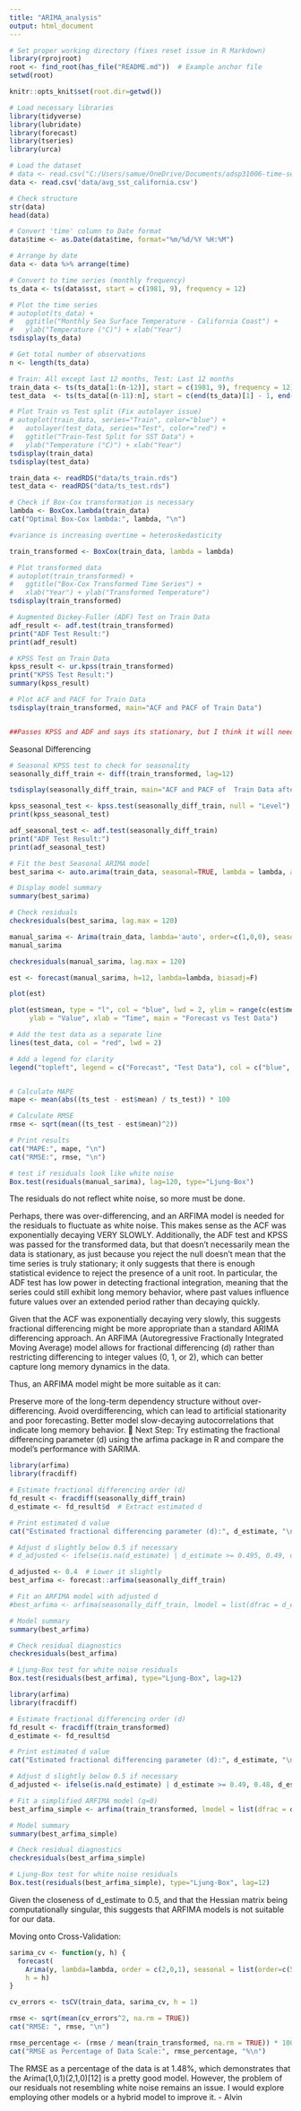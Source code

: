 ```yaml
---
title: "ARIMA_analysis"
output: html_document
---
```


```r
# Set proper working directory (fixes reset issue in R Markdown)
library(rprojroot)
root <- find_root(has_file("README.md"))  # Example anchor file
setwd(root)

knitr::opts_knit$set(root.dir=getwd())

# Load necessary libraries
library(tidyverse)
library(lubridate)
library(forecast)
library(tseries)
library(urca)
```


```r
# Load the dataset
# data <- read.csv("C:/Users/samue/OneDrive/Documents/adsp31006-time-series-analysis/data/avg_sst_california.csv")
data <- read.csv('data/avg_sst_california.csv')

# Check structure
str(data)
head(data)

# Convert 'time' column to Date format
data$time <- as.Date(data$time, format="%m/%d/%Y %H:%M")

# Arrange by date
data <- data %>% arrange(time)

# Convert to time series (monthly frequency)
ts_data <- ts(data$sst, start = c(1981, 9), frequency = 12)

# Plot the time series
# autoplot(ts_data) +
#   ggtitle("Monthly Sea Surface Temperature - California Coast") +
#   ylab("Temperature (°C)") + xlab("Year")
tsdisplay(ts_data)

# Get total number of observations
n <- length(ts_data)

# Train: All except last 12 months, Test: Last 12 months
train_data <- ts(ts_data[1:(n-12)], start = c(1981, 9), frequency = 12)
test_data  <- ts(ts_data[(n-11):n], start = c(end(ts_data)[1] - 1, end(ts_data)[2] + 1), frequency = 12)

# Plot Train vs Test split (Fix autolayer issue)
# autoplot(train_data, series="Train", color="blue") +
#   autolayer(test_data, series="Test", color="red") +
#   ggtitle("Train-Test Split for SST Data") +
#   ylab("Temperature (°C)") + xlab("Year")
tsdisplay(train_data)
tsdisplay(test_data)
```

```r
train_data <- readRDS("data/ts_train.rds")
test_data <- readRDS("data/ts_test.rds")
```

```r
# Check if Box-Cox transformation is necessary
lambda <- BoxCox.lambda(train_data)
cat("Optimal Box-Cox lambda:", lambda, "\n")

#variance is increasing overtime = heteroskedasticity

train_transformed <- BoxCox(train_data, lambda = lambda)

# Plot transformed data
# autoplot(train_transformed) +
#   ggtitle("Box-Cox Transformed Time Series") +
#   xlab("Year") + ylab("Transformed Temperature")
tsdisplay(train_transformed)
```

```r

# Augmented Dickey-Fuller (ADF) Test on Train Data
adf_result <- adf.test(train_transformed)
print("ADF Test Result:")
print(adf_result)

# KPSS Test on Train Data
kpss_result <- ur.kpss(train_transformed)
print("KPSS Test Result:")
summary(kpss_result)

# Plot ACF and PACF for Train Data
tsdisplay(train_transformed, main="ACF and PACF of Train Data")


##Passes KPSS and ADF and says its stationary, but I think it will need seasonal differencing, which is obvious based on the seasonality in the ACF

```
Seasonal Differencing
```r
# Seasonal KPSS test to check for seasonality
seasonally_diff_train <- diff(train_transformed, lag=12)

tsdisplay(seasonally_diff_train, main="ACF and PACF of  Train Data after Seasonal Differencing")

kpss_seasonal_test <- kpss.test(seasonally_diff_train, null = "Level")
print(kpss_seasonal_test)

adf_seasonal_test <- adf.test(seasonally_diff_train)
print("ADF Test Result:")
print(adf_seasonal_test)

```

```r
# Fit the best Seasonal ARIMA model
best_sarima <- auto.arima(train_data, seasonal=TRUE, lambda = lambda, approximation = FALSE, stepwise = FALSE)

# Display model summary
summary(best_sarima)

# Check residuals
checkresiduals(best_sarima, lag.max = 120)
```
```r
manual_sarima <- Arima(train_data, lambda='auto', order=c(1,0,0), seasonal=c(2,1,1))
manual_sarima

checkresiduals(manual_sarima, lag.max = 120)

```

```r
est <- forecast(manual_sarima, h=12, lambda=lambda, biasadj=F)

plot(est)

plot(est$mean, type = "l", col = "blue", lwd = 2, ylim = range(c(est$mean, test_data)),
     ylab = "Value", xlab = "Time", main = "Forecast vs Test Data")

# Add the test data as a separate line
lines(test_data, col = "red", lwd = 2)

# Add a legend for clarity
legend("topleft", legend = c("Forecast", "Test Data"), col = c("blue", "red"), lwd = 2)


# Calculate MAPE
mape <- mean(abs((ts_test - est$mean) / ts_test)) * 100

# Calculate RMSE
rmse <- sqrt(mean((ts_test - est$mean)^2))

# Print results
cat("MAPE:", mape, "\n")
cat("RMSE:", rmse, "\n")
```

```r
# test if residuals look like white noise
Box.test(residuals(manual_sarima), lag=120, type="Ljung-Box")
```
The residuals do not reflect white noise, so more must be done.

Perhaps, there was over-differencing, and an ARFIMA model is needed for the residuals to fluctuate as white noise. This makes sense as the ACF was exponentially decaying VERY SLOWLY. Additionally, the ADF test and KPSS was passed for the transformed data, but that doesn't necessarily mean the data is stationary, as just because you reject the null doesn't mean that the time series is truly stationary; it only suggests that there is enough statistical evidence to reject the presence of a unit root. In particular, the ADF test has low power in detecting fractional integration, meaning that the series could still exhibit long memory behavior, where past values influence future values over an extended period rather than decaying quickly.

Given that the ACF was exponentially decaying very slowly, this suggests fractional differencing might be more appropriate than a standard ARIMA differencing approach. An ARFIMA (Autoregressive Fractionally Integrated Moving Average) model allows for fractional differencing (d) rather than restricting differencing to integer values (0, 1, or 2), which can better capture long memory dynamics in the data.

Thus, an ARFIMA model might be more suitable as it can:

Preserve more of the long-term dependency structure without over-differencing.
Avoid overdifferencing, which can lead to artificial stationarity and poor forecasting.
Better model slow-decaying autocorrelations that indicate long memory behavior.
🚀 Next Step: Try estimating the fractional differencing parameter (d) using the arfima package in R and compare the model's performance with SARIMA.

```r
library(arfima)
library(fracdiff)

# Estimate fractional differencing order (d)
fd_result <- fracdiff(seasonally_diff_train)
d_estimate <- fd_result$d  # Extract estimated d

# Print estimated d value
cat("Estimated fractional differencing parameter (d):", d_estimate, "\n")

# Adjust d slightly below 0.5 if necessary
# d_adjusted <- ifelse(is.na(d_estimate) | d_estimate >= 0.495, 0.49, d_estimate)

d_adjusted <- 0.4  # Lower it slightly
best_arfima <- forecast::arfima(seasonally_diff_train)

# Fit an ARFIMA model with adjusted d
#best_arfima <- arfima(seasonally_diff_train, lmodel = list(dfrac = d_estimate), order = c(1, 0, 1))

# Model summary
summary(best_arfima)

# Check residual diagnostics
checkresiduals(best_arfima)

# Ljung-Box test for white noise residuals
Box.test(residuals(best_arfima), type="Ljung-Box", lag=12)
```

```r
library(arfima)
library(fracdiff)

# Estimate fractional differencing order (d)
fd_result <- fracdiff(train_transformed)
d_estimate <- fd_result$d  

# Print estimated d value
cat("Estimated fractional differencing parameter (d):", d_estimate, "\n")

# Adjust d slightly below 0.5 if necessary
d_adjusted <- ifelse(is.na(d_estimate) | d_estimate >= 0.49, 0.48, d_estimate)

# Fit a simplified ARFIMA model (q=0)
best_arfima_simple <- arfima(train_transformed, lmodel = list(dfrac = d_adjusted), order = c(0, 0, 0))

# Model summary
summary(best_arfima_simple)

# Check residual diagnostics
checkresiduals(best_arfima_simple)

# Ljung-Box test for white noise residuals
Box.test(residuals(best_arfima_simple), type="Ljung-Box", lag=12)
```

Given the closeness of d_estimate to 0.5, and that the Hessian matrix being computationally singular, this suggests that ARFIMA models is not suitable for our data. 

Moving onto Cross-Validation:
```r
sarima_cv <- function(y, h) {
  forecast(
    Arima(y, lambda=lambda, order = c(2,0,1), seasonal = list(order=c(5,1,0), p=12)),
    h = h)
}

cv_errors <- tsCV(train_data, sarima_cv, h = 1)

rmse <- sqrt(mean(cv_errors^2, na.rm = TRUE))
cat("RMSE: ", rmse, "\n")
```
```r
rmse_percentage <- (rmse / mean(train_transformed, na.rm = TRUE)) * 100
cat("RMSE as Percentage of Data Scale:", rmse_percentage, "%\n")
```
The RMSE as a percentage of the data is at 1.48%, which demonstrates that the Arima(1,0,1)(2,1,0)[12] is a pretty good model. However, the problem of our residuals not resembling white noise remains an issue. I would explore employing other models or a hybrid model to improve it. - Alvin
